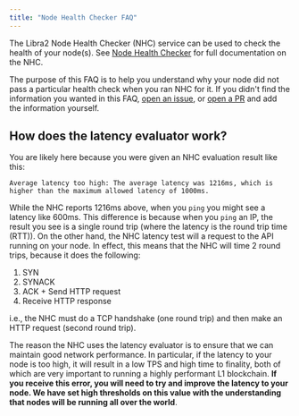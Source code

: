 ```yaml
---
title: "Node Health Checker FAQ"
---
```


The Libra2 Node Health Checker (NHC) service can be used to check the health of your node(s). See [Node Health Checker](/network/nodes/measure/node-health-checker) for full documentation on the NHC.

The purpose of this FAQ is to help you understand why your node did not pass a particular health check when you ran NHC for it. If you didn't find the information you wanted in this FAQ, [open an issue](https://github.com/libra2org/libra2-core/issues/new/choose), or [open a PR](https://github.com/libra2org/libra2-core/pulls) and add the information yourself.

## How does the latency evaluator work?

You are likely here because you were given an NHC evaluation result like this:

```shellscript filename="Terminal"
Average latency too high: The average latency was 1216ms, which is higher than the maximum allowed latency of 1000ms.
```

While the NHC reports 1216ms above, when you `ping` you might see a latency like 600ms. This difference is because when you `ping` an IP, the result you see is a single round trip (where the latency is the round trip time (RTT)). On the other hand, the NHC latency test will a request to the API running on your node. In effect, this means that the NHC will time 2 round trips, because it does the following:

1. SYN
2. SYNACK
3. ACK + Send HTTP request
4. Receive HTTP response

i.e., the NHC must do a TCP handshake (one round trip) and then make an HTTP request (second round trip).

The reason the NHC uses the latency evaluator is to ensure that we can maintain good network performance. In particular, if the latency to your node is too high, it will result in a low TPS and high time to finality, both of which are very important to running a highly performant L1 blockchain. **If you receive this error, you will need to try and improve the latency to your node. We have set high thresholds on this value with the understanding that nodes will be running all over the world**.
